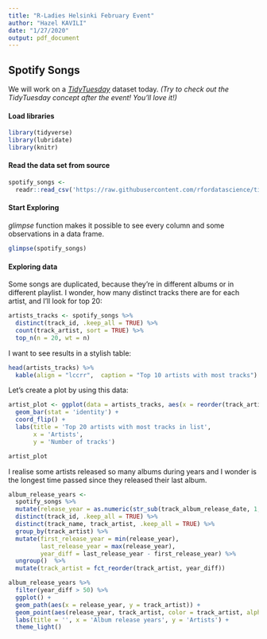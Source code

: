 ```yaml
---
title: "R-Ladies Helsinki February Event"
author: "Hazel KAVILI"
date: "1/27/2020"
output: pdf_document
---
```


## Spotify Songs
We will work on a *[TidyTuesday](https://github.com/rfordatascience/tidytuesday/blob/master/data/2020/2020-01-21/readme.md)* dataset today. 
*(Try to check out the TidyTuesday concept after the event! You'll love it!)*

#### Load libraries 
```r
library(tidyverse)
library(lubridate)
library(knitr)
```

#### Read the data set from source
```r
spotify_songs <- 
  readr::read_csv('https://raw.githubusercontent.com/rfordatascience/tidytuesday/master/data/2020/2020-01-21/spotify_songs.csv')
```

#### Start Exploring
*glimpse* function makes it possible to see every column and some observations in a data frame. 
```r
glimpse(spotify_songs)
```


#### Exploring data
Some songs are duplicated, because they're in different albums or in different playlist. I wonder, how many distinct tracks there are for each artist, and I'll look for top 20:

```r
artists_tracks <- spotify_songs %>% 
  distinct(track_id, .keep_all = TRUE) %>% 
  count(track_artist, sort = TRUE) %>%
  top_n(n = 20, wt = n)
```

I want to see results in a stylish table:
```r
head(artists_tracks) %>% 
  kable(align = "lccrr",  caption = "Top 10 artists with most tracks")
```

Let's create a plot by using this data:
```r
artist_plot <- ggplot(data = artists_tracks, aes(x = reorder(track_artist, n), y = n)) +
  geom_bar(stat = 'identity') +
  coord_flip() +
  labs(title = 'Top 20 artists with most tracks in list', 
       x = 'Artists', 
       y = 'Number of tracks')

artist_plot
```


I realise some artists released so many albums during years and I wonder is the longest time passed since they released their last album.

```r
album_release_years <- 
  spotify_songs %>% 
  mutate(release_year = as.numeric(str_sub(track_album_release_date, 1, 4))) %>% #get only year information
  distinct(track_id, .keep_all = TRUE) %>% 
  distinct(track_name, track_artist, .keep_all = TRUE) %>% 
  group_by(track_artist) %>% 
  mutate(first_release_year = min(release_year),
         last_release_year = max(release_year),
         year_diff = last_release_year - first_release_year) %>%
  ungroup()  %>% 
  mutate(track_artist = fct_reorder(track_artist, year_diff)) 
```


```r
album_release_years %>%  
  filter(year_diff > 50) %>% 
  ggplot() +
  geom_path(aes(x = release_year, y = track_artist)) +
  geom_point(aes(release_year, track_artist, color = track_artist, alpha = 0.1), size = 2) +
  labs(title = '', x = 'Album release years', y = 'Artists') +
  theme_light()
```





